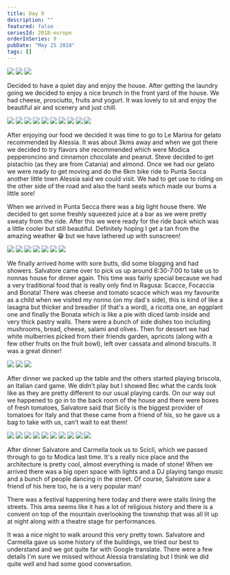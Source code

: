 ```yaml
---
title: Day 9
description: ""
featured: false
seriesId: 2018-europe
orderInSeries: 9
pubDate: "May 25 2018"
tags: []
---
```



<Grid columns={3}>
  <Img
    src="/src/content/travel/2018-europe/assets/95269c71-ac7d-48e1-b898-77c4f6c764f8-9790044cc25495e5edab5ee83f80e9edde896a64.jpg"
    colSpan={2}
    rowSpan={2}
  />
  <Img src="/src/content/travel/2018-europe/assets/c7fa47df-9cb3-4acb-9ecd-8a26cbc93ade-50fdca4a429d5344be3ab535a4ea96691eac2379.jpg" />
  <Img src="/src/content/travel/2018-europe/assets/3a89f45a-b486-4774-8ba2-200c4382083b-122a46b33b4a53ead5dcf9834c31acaa9a39138a.jpg" />
</Grid>

Decided to have a quiet day and enjoy the house. After getting the laundry going we decided to enjoy a nice brunch in the front yard of the house. We had cheese, prosciutto, fruits and yogurt. It was lovely to sit and enjoy the beautiful air and scenery and just chill.

<Grid columns={4}>
  <Img
    src="/src/content/travel/2018-europe/assets/2b3b8201-4a97-4a70-8cd6-eef72bfdd1b4-36fa44da38f81660c0e124c53932ae5968e2a119.jpg"
    colSpan={2}
    rowSpan={2}
  />
  <Img src="/src/content/travel/2018-europe/assets/c45cf7d1-e9d4-4e8d-a2ac-9d3f33771f29-d1205fbc60199aff54921ee20c59c8738f5fed3e.jpg" />
  <Img src="/src/content/travel/2018-europe/assets/16ec1c92-8bb1-4182-9df7-694fee47820f-899f33959dbae33eae20f6f94bc3fd2b63f1cbfa.jpg" />
  <Img src="/src/content/travel/2018-europe/assets/ac464bb6-9345-406b-aacc-07f666dfa71c-f7b6f2682d59c99ab27f51daf2d264a86ca54260.jpg" />
  <Img src="/src/content/travel/2018-europe/assets/0bbe295e-461a-459f-b720-2afb7188420a-aeb36b8cb2a0fb138fef023c296c465b49e01726.jpg" />
  <Img src="/src/content/travel/2018-europe/assets/a74410bd-819b-4ecf-a0b5-54c1405c5928-7c5bb8630deaf1100b43b0b7a108cde269cbee65.jpg" />
  <Img
    src="/src/content/travel/2018-europe/assets/b226f141-5a9f-4412-8bca-4be59367f39c-b060ce92baaa0d5908b6da4f3c853ceb1757799e.jpg"
    colSpan={2}
    rowSpan={2}
  />
  <Img src="/src/content/travel/2018-europe/assets/9591b2ee-6688-4705-9782-784c1e0720f3-a8dcf3222943baf9adaa2d7e5b5c4b375c6bf0af.jpg" />
  <Img src="/src/content/travel/2018-europe/assets/28820087-ce08-4aba-8509-d68ec6336c4a-a99629f81bc6c32f9a2281a059830ba39b9a6174.jpg" />
  <Img src="/src/content/travel/2018-europe/assets/024a08e4-1bc0-465c-932b-e77a49b861af-384a59f5c4c6d053dbf32c02f21b34e41767f57f.jpg" />
</Grid>

After enjoying our food we decided it was time to go to Le Marina for gelato recommended by Alessia. It was about 3kms away and when we got there we decided to try flavors she recommended which were Modica pepperoncino and cinnamon chocolate and peanut. Steve decided to get pistachio (as they are from Catania) and almond. Once we had our gelato we were ready to get moving and do the 6km bike ride to Punta Secca another little town Alessia said we could visit. We had to get use to riding on the other side of the road and also the hard seats which made our bums a little sore!

When we arrived in Punta Secca there was a big light house there. We decided to get some freshly squeezed juice at a bar as we were pretty sweaty from the ride. After this we were ready for the ride back which was a little cooler but still beautiful. Definitely hoping I get a tan from the amazing weather 😁 but we have lathered up with sunscreen!

<Grid columns={4}>
  <Img
    src="/src/content/travel/2018-europe/assets/b332870e-6a15-41d3-9a08-6324600185c7-a64f44e40cecd7c6244aab93c835ebf960d459ae.jpg"
    colSpan={2}
    rowSpan={2}
  />
  <Img
    src="/src/content/travel/2018-europe/assets/942f9e97-5277-4a7b-b582-13fce3bea904-85c670df2ac52e9c9e7c0a087accbd8d3d4b48dd.jpg"
    colSpan={2}
    rowSpan={2}
  />
  <Img src="/src/content/travel/2018-europe/assets/bb824bf7-9257-49ca-afd0-980fe31e6a02-1a284a471d0ad94ea78ce50b7805939ce867f563.jpg" />
  <Img src="/src/content/travel/2018-europe/assets/f5a8428c-7d32-4211-9be0-03f2327381d7-9a4388ee99b3219af3bf3fa3bd37caa169a1b20e.jpg" />
  <Img
    src="/src/content/travel/2018-europe/assets/1e62fb78-bd70-4210-9da4-d9d6372009ca-88bffc5ac7ec92416c0e632ce8c05113eca25521.jpg"
    colSpan={2}
    rowSpan={2}
  />
  <Img src="/src/content/travel/2018-europe/assets/4b8432c4-22c1-4d82-aa7e-493a0e291d6f-2281e3fd9e6a87185db14cc503c5627ade3268bb.jpg" />
  <Img src="/src/content/travel/2018-europe/assets/a3eca3a2-0410-4917-a540-5ffa949cd9e0-b489032186433de8e2b7f44cf4ffa7d0c868d24c.jpg" />
</Grid>

We finally arrived home with sore butts, did some blogging and had showers. Salvatore came over to pick us up around 6:30-7:00 to take us to nonnas house for dinner again. This time was fairly special because we had a very traditional food that is really only find in Ragusa: Scacce, Focaccia and Bonata! There was cheese and tomato scacce which was my favourite as a child when we visited my nonno (on my dad's side), this is kind of like a lasagna but thicker and breadier (if that's a word), a ricotta one, an eggplant one and finally the Bonata which is like a pie with diced lamb inside and very thick pastry walls. There were a bunch of side dishes too including mushrooms, bread, cheese, salami and olives. Then for dessert we had white mulberries picked from their friends garden, apricots (along with a few other fruits on the fruit bowl), left over cassata and almond biscuits. It was a great dinner!

<Grid columns={3}>
  <Img
    src="/src/content/travel/2018-europe/assets/58f0a23f-c128-4b02-8513-bb32638a68e1-3ea84b79cae7ad2b7b756da1a10392d1a506da8b.jpg"
    colSpan={2}
    rowSpan={2}
  />
  <Img src="/src/content/travel/2018-europe/assets/8357eb9f-f53e-4a8c-8837-66b6d97e86fd-e8ede7d10ede28eaf76f987175b4e0be0aca9d92.jpg" />
  <Img src="/src/content/travel/2018-europe/assets/a98cb9a4-23a4-46fc-bca5-27574e8783cd-e0a6dc570c5505c381b027e5c7b883c43dcf5311.jpg" />
</Grid>

After dinner we packed up the table and the others started playing briscola, an Italian card game. We didn't play but I showed Bec what the cards look like as they are pretty different to our usual playing cards. On our way out we happened to go in to the back room of the house and there were boxes of fresh tomatoes, Salvatore said that Sicily is the biggest provider of tomatoes for Italy and that these came from a friend of his, so he gave us a bag to take with us, can't wait to eat them!

<Grid columns={4}>
  <Img
    src="/src/content/travel/2018-europe/assets/176fcd30-d154-4ba1-87d2-c15eecc3b7ed-ac0545111f217cac55bb13d79277f5ccd947317d.jpg"
    rowSpan={2}
    colSpan={2}
  />
  <Img src="/src/content/travel/2018-europe/assets/5e3bf7cd-2829-4098-9563-f9af0ce620f8-db689de95c64a763ba987135266da91896105803.jpg" />
  <Img src="/src/content/travel/2018-europe/assets/c77de68f-b62f-4b30-ba82-e4a303d4222a-94ae11580137ec8c9e5a9c626ea000b67753f1f3.jpg" />
  <Img src="/src/content/travel/2018-europe/assets/24ae22f7-8129-4b35-91b0-75f185cc41ac-7ca483a27e27110a745120ef017c07076b57ab30.jpg" />
  <Img src="/src/content/travel/2018-europe/assets/e2f72e32-2d99-42c2-9f4c-a6919fda406b-642578b0c4772fb40b21db838ce701325d7d9cbf.jpg" />
  <Img src="/src/content/travel/2018-europe/assets/2840c4cd-4453-43c8-8940-c1e563c17eb1-8a4821803b22809365d0e98a05420efee046f64a.jpg" />
  <Img
    src="/src/content/travel/2018-europe/assets/304ac665-95ff-4a25-a50e-7f3f6d6d4e66-5eb557ff4e57c53aab20dfe3bc02e39fdfd3311b.jpg"
    rowSpan={2}
    colSpan={2}
  />
  <Img src="/src/content/travel/2018-europe/assets/5688531e-f9e1-4ab5-9591-149e587b7699-7ba3a0185762cac61d6d08f234b07e0d74b03d67.jpg" />
  <Img src="/src/content/travel/2018-europe/assets/303b85d2-3923-4dfd-9d7c-8c4ad22f3fe8-0cd4a6d69101a3f0175b22684431718364c52d21.jpg" />
  <Img src="/src/content/travel/2018-europe/assets/4f0a438a-f43b-4635-8e79-6d1eb62a6675-65ec717e10be4cbc40e74a91ce5db93b1318ba73.jpg" />
</Grid>

After dinner Salvatore and Carmella took us to Scicli, which we passed through to go to Modica last time. It's a really nice place and the architecture is pretty cool, almost everything is made of stone! When we arrived there was a big open space with lights and a DJ playing tango music and a bunch of people dancing in the street. Of course, Salvatore saw a friend of his here too, he is a very popular man!

There was a festival happening here today and there were stalls lining the streets. This area seems like it has a lot of religious history and there is a convent on top of the mountain overlooking the township that was all lit up at night along with a theatre stage for performances.

It was a nice night to walk around this very pretty town. Salvatore and Carmella gave us some history of the buildings, we tried our best to understand and we got quite far with Google translate. There were a few details I'm sure we missed without Alessia translating but I think we did quite well and had some good conversation.
